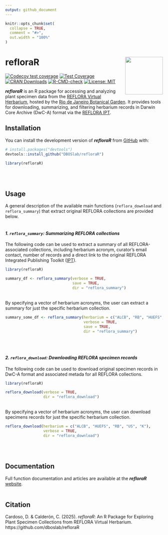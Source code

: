 ```yaml
---
output: github_document
---
```


<!-- README.md is generated from README.Rmd. Please edit that file -->

```r
knitr::opts_chunk$set(
  collapse = TRUE,
  comment = "#>",
  out.width = "100%"
)
```

# refloraR <img src="figures/reflorar_hex_sticker.png" align="right" alt="" width="120" />

<!-- badges: start -->
[![Codecov test coverage](https://codecov.io/gh/DBOSlab/refloraR/graph/badge.svg)](https://app.codecov.io/gh/DBOSlab/refloraR)
[![Test Coverage](https://github.com/DBOSlab/refloraR/actions/workflows/test-coverage.yaml/badge.svg)](https://github.com/DBOSlab/refloraR/actions/workflows/test-coverage.yaml)
[![CRAN Downloads](https://cranlogs.r-pkg.org/badges/grand-total/refloraR)](https://cran.r-project.org/package=refloraR)
[![R-CMD-check](https://github.com/DBOSlab/refloraR/actions/workflows/R-CMD-check.yaml/badge.svg)](https://github.com/DBOSlab/refloraR/actions/workflows/R-CMD-check.yaml)
[![License: MIT](https://img.shields.io/badge/license-MIT-blue.svg)](LICENSE)
<!-- badges: end -->


***refloraR*** is an R package for accessing and analyzing plant specimen data from the [REFLORA Virtual Herbarium](https://reflora.jbrj.gov.br/reflora/herbarioVirtual/), hosted by the [Rio de Janeiro Botanical Garden](https://www.gov.br/jbrj/pt-br). It provides tools for downloading, summarizing, and filtering herbarium records in Darwin Core Archive (DwC-A) format via the [REFLORA IPT](https://ipt.jbrj.gov.br/reflora/).


## Installation

You can install the development version of ***refloraR*** from [GitHub](https://github.com/DBOSlab/refloraR) with:

``` r
# install.packages("devtools")
devtools::install_github("DBOSlab/refloraR")
```

```r
library(refloraR)
```
\
\

## Usage

A general description of the available main functions (`reflora_download` and `reflora_summary`) that extract original REFLORA collections are provided below.\
\

#### _1. `reflora_summary`: Summarizing REFLORA collections_

The following code can be used to extract a summary of all REFLORA-associated collections, including herbarium acronym, curator's email contact, number of records and a direct link to the original REFLORA Integrated Publishing Toolkit ([IPT](https://ipt.jbrj.gov.br/reflora)).\
```r
library(refloraR)

summary_df <- reflora_summary(verbose = TRUE,
                              save = TRUE,
                              dir = "reflora_summary")
```
\
By specifying a vector of herbarium acronyms, the user can extract a summary for just the specific herbarium collection.\

```r
summary_some_df <- reflora_summary(herbarium = c("ALCB", "RB", "HUEFS", "US", "K"),
                                   verbose = TRUE,
                                   save = TRUE,
                                   dir = "reflora_summary")
```
\
\

#### _2. `reflora_download`: Downloading REFLORA specimen records_

The following code can be used to download original specimen records in DwC-A format and associated metada for all REFLORA collections.\

```r
library(refloraR)

reflora_download(verbose = TRUE,
                 dir = "reflora_download")
```
\
By specifying a vector of herbarium acronyms, the user can download specimens records for just the specific herbarium collection.\

```r
reflora_download(herbarium = c("ALCB", "HUEFS", "RB", "US", "K"),
                 verbose = TRUE,
                 dir = "reflora_download")
```
\
\

## Documentation
Full function documentation and articles are available at the ***refloraR*** [website](https://dboslab.github.io/refloraR-website/).\
\

## Citation
Cardoso, D. & Calderón, C. (2025). _refloraR_: An R Package for Exploring Plant 
Specimen Collections from REFLORA Virtual Herbarium. https://github.com/dboslab/refloraR


